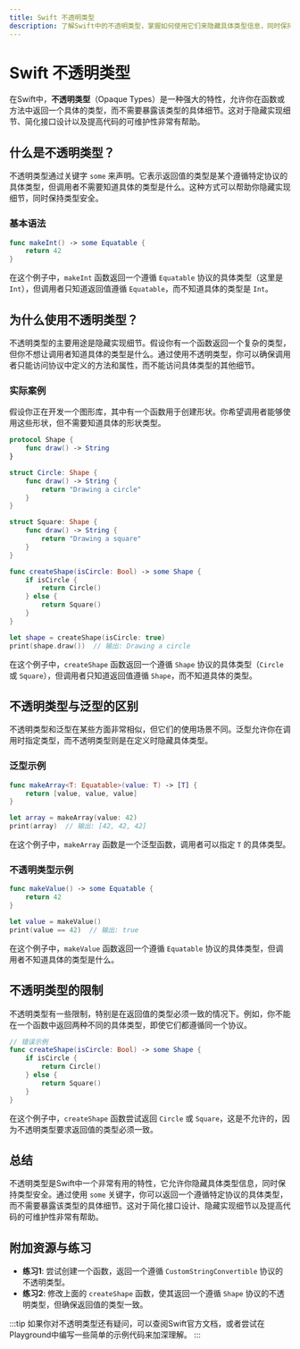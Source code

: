 ```yaml
---
title: Swift 不透明类型
description: 了解Swift中的不透明类型，掌握如何使用它们来隐藏具体类型信息，同时保持类型安全。
---
```


# Swift 不透明类型

在Swift中，**不透明类型**（Opaque Types）是一种强大的特性，允许你在函数或方法中返回一个具体的类型，而不需要暴露该类型的具体细节。这对于隐藏实现细节、简化接口设计以及提高代码的可维护性非常有帮助。

## 什么是不透明类型？

不透明类型通过关键字 `some` 来声明。它表示返回值的类型是某个遵循特定协议的具体类型，但调用者不需要知道具体的类型是什么。这种方式可以帮助你隐藏实现细节，同时保持类型安全。

### 基本语法

```swift
func makeInt() -> some Equatable {
    return 42
}
```

在这个例子中，`makeInt` 函数返回一个遵循 `Equatable` 协议的具体类型（这里是 `Int`），但调用者只知道返回值遵循 `Equatable`，而不知道具体的类型是 `Int`。

## 为什么使用不透明类型？

不透明类型的主要用途是隐藏实现细节。假设你有一个函数返回一个复杂的类型，但你不想让调用者知道具体的类型是什么。通过使用不透明类型，你可以确保调用者只能访问协议中定义的方法和属性，而不能访问具体类型的其他细节。

### 实际案例

假设你正在开发一个图形库，其中有一个函数用于创建形状。你希望调用者能够使用这些形状，但不需要知道具体的形状类型。

```swift
protocol Shape {
    func draw() -> String
}

struct Circle: Shape {
    func draw() -> String {
        return "Drawing a circle"
    }
}

struct Square: Shape {
    func draw() -> String {
        return "Drawing a square"
    }
}

func createShape(isCircle: Bool) -> some Shape {
    if isCircle {
        return Circle()
    } else {
        return Square()
    }
}

let shape = createShape(isCircle: true)
print(shape.draw())  // 输出: Drawing a circle
```

在这个例子中，`createShape` 函数返回一个遵循 `Shape` 协议的具体类型（`Circle` 或 `Square`），但调用者只知道返回值遵循 `Shape`，而不知道具体的类型。

## 不透明类型与泛型的区别

不透明类型和泛型在某些方面非常相似，但它们的使用场景不同。泛型允许你在调用时指定类型，而不透明类型则是在定义时隐藏具体类型。

### 泛型示例

```swift
func makeArray<T: Equatable>(value: T) -> [T] {
    return [value, value, value]
}

let array = makeArray(value: 42)
print(array)  // 输出: [42, 42, 42]
```

在这个例子中，`makeArray` 函数是一个泛型函数，调用者可以指定 `T` 的具体类型。

### 不透明类型示例

```swift
func makeValue() -> some Equatable {
    return 42
}

let value = makeValue()
print(value == 42)  // 输出: true
```

在这个例子中，`makeValue` 函数返回一个遵循 `Equatable` 协议的具体类型，但调用者不知道具体的类型是什么。

## 不透明类型的限制

不透明类型有一些限制，特别是在返回值的类型必须一致的情况下。例如，你不能在一个函数中返回两种不同的具体类型，即使它们都遵循同一个协议。

```swift
// 错误示例
func createShape(isCircle: Bool) -> some Shape {
    if isCircle {
        return Circle()
    } else {
        return Square()
    }
}
```

在这个例子中，`createShape` 函数尝试返回 `Circle` 或 `Square`，这是不允许的，因为不透明类型要求返回值的类型必须一致。

## 总结

不透明类型是Swift中一个非常有用的特性，它允许你隐藏具体类型信息，同时保持类型安全。通过使用 `some` 关键字，你可以返回一个遵循特定协议的具体类型，而不需要暴露该类型的具体细节。这对于简化接口设计、隐藏实现细节以及提高代码的可维护性非常有帮助。

## 附加资源与练习

- **练习1**: 尝试创建一个函数，返回一个遵循 `CustomStringConvertible` 协议的不透明类型。
- **练习2**: 修改上面的 `createShape` 函数，使其返回一个遵循 `Shape` 协议的不透明类型，但确保返回值的类型一致。

:::tip
如果你对不透明类型还有疑问，可以查阅Swift官方文档，或者尝试在Playground中编写一些简单的示例代码来加深理解。
:::